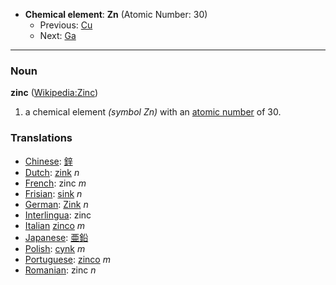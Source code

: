 *'''Chemical element''': '''Zn''' (Atomic Number: 30)
**Previous: [[Copper|Cu]]
**Next: [[Gallium|Ga]]
----
=== Noun ===
'''zinc''' ([[en:Zinc|Wikipedia:Zinc]])

# a chemical element ''(symbol Zn)'' with an [[atomic number]] of 30.

===Translations===
*[[Chinese]]: [[鋅]]
*[[Dutch]]: [[zink]] ''n''
*[[French]]: zinc ''m''
*[[Frisian]]: [[sink]] ''n''
*[[German]]: [[Zink]] ''n''
*[[Interlingua]]: zinc
*[[Italian]] [[zinco]] ''m''
*[[Japanese]]: [[亜鉛]]
*[[Polish]]: [[cynk]] ''m''
*[[Portuguese]]: [[zinco]] ''m''
*[[Romanian]]: zinc ''n''
